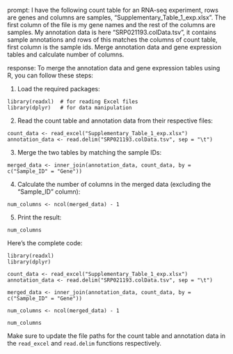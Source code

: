 prompt:
I have the following count table for an RNA-seq experiment, rows are genes and columns are samples, "Supplementary_Table_1_exp.xlsx". The first column of the file is my gene names and the rest of the columns are samples. My annotation data is here  "SRP021193.colData.tsv", it contains sample annotations and rows of this matches the columns of count table, first column is the sample ids. Merge annotation data and gene expression tables and calculate number of columns.

response:
To merge the annotation data and gene expression tables using R, you can follow these steps:

1. Load the required packages:
```
library(readxl)  # for reading Excel files
library(dplyr)   # for data manipulation
```

2. Read the count table and annotation data from their respective files:
```
count_data <- read_excel("Supplementary_Table_1_exp.xlsx")
annotation_data <- read.delim("SRP021193.colData.tsv", sep = "\t")
```

3. Merge the two tables by matching the sample IDs:
```
merged_data <- inner_join(annotation_data, count_data, by = c("Sample_ID" = "Gene"))
```

4. Calculate the number of columns in the merged data (excluding the "Sample_ID" column):
```
num_columns <- ncol(merged_data) - 1
```

5. Print the result:
```
num_columns
```

Here's the complete code:
```
library(readxl)
library(dplyr)

count_data <- read_excel("Supplementary_Table_1_exp.xlsx")
annotation_data <- read.delim("SRP021193.colData.tsv", sep = "\t")

merged_data <- inner_join(annotation_data, count_data, by = c("Sample_ID" = "Gene"))

num_columns <- ncol(merged_data) - 1

num_columns
```

Make sure to update the file paths for the count table and annotation data in the `read_excel` and `read.delim` functions respectively.
